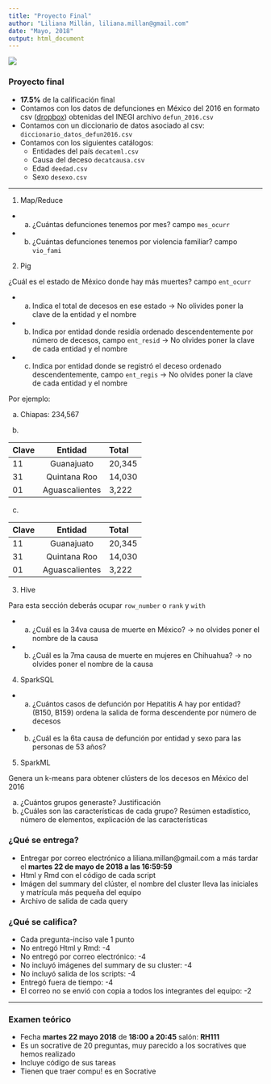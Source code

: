 ```yaml
---
title: "Proyecto Final"
author: "Liliana Millán, liliana.millan@gmail.com"
date: "Mayo, 2018"
output: html_document
---
```


![](../../images/itam_logo.png)

### Proyecto final

+ **17.5%** de la calificación final
+ Contamos con los datos de defunciones en México del 2016 en formato csv ([dropbox](https://www.dropbox.com/sh/0htylz82onlionc/AADyucRwWNYkkylZ57JjXxSga?dl=0)) obtenidas del INEGI archivo `defun_2016.csv`
+ Contamos con un diccionario de datos asociado al csv: `diccionario_datos_defun2016.csv`
+ Contamos con los siguientes catálogos: 
    + Entidades del país `decateml.csv`
    + Causa del deceso `decatcausa.csv`
    + Edad `deedad.csv`
    + Sexo `desexo.csv`


***

1. Map/Reduce

  + a. ¿Cuántas defunciones tenemos por mes? campo `mes_ocurr`
  + b. ¿Cuántas defunciones tenemos por violencia familiar? campo `vio_fami`


2. Pig

¿Cuál es el estado de México donde hay más muertes? campo `ent_ocurr`

  + a. Indica el total de decesos en ese estado $\rightarrow$ No olivides poner la clave de la entidad y el nombre
  + b. Indica por entidad donde residía ordenado descendentemente por número de decesos, campo `ent_resid` $\rightarrow$ No olvides poner la clave de cada entidad y el nombre
  + c. Indica por entidad donde se registró el deceso ordenado descendentemente, campo `ent_regis` $\rightarrow$ No olvides poner la clave de cada entidad y el nombre
  
Por ejemplo: 

a. Chiapas: 234,567

b.

|Clave|Entidad|Total|
|:---|:------:|:---|
|11|Guanajuato|20,345|
|31|Quintana Roo|14,030|
|01|Aguascalientes|3,222|

c. 

|Clave|Entidad|Total|
|:---|:------:|:---|
|11|Guanajuato|20,345|
|31|Quintana Roo|14,030|
|01|Aguascalientes|3,222|


3. Hive

Para esta sección deberás ocupar `row_number` o `rank` y `with`
  
  + a. ¿Cuál es la 34va causa de muerte en México? $\rightarrow$ no olvides poner el nombre de la causa
  + b. ¿Cuál es la 7ma causa de muerte en mujeres en Chihuahua?  $\rightarrow$ no olvides poner el nombre de la causa


4. SparkSQL

  + a. ¿Cuántos casos de defunción por Hepatitis A hay por entidad? (B150, B159) ordena la salida de forma descendente por número de decesos
  + b. ¿Cuál es la 6ta causa de defunción por entidad y sexo para las personas de 53 años?


5. SparkML

Genera un k-means para obtener clústers de los decesos en México del 2016

a. ¿Cuántos grupos generaste? Justificación
b. ¿Cuáles son las características de cada grupo? Resúmen estadístico, número de elementos, explicación de las características


### ¿Qué se entrega? 

+ Entregar por correo electrónico a liliana.millan@gmail.com a más tardar el **martes 22 de mayo de 2018 a las 16:59:59** 
+ Html y Rmd con el código de cada script
+ Imágen del summary del clúster, el nombre del cluster lleva las iniciales y matrícula más pequeña del equipo
+ Archivo de salida de cada query

### ¿Qué se califica? 

+ Cada pregunta-inciso vale 1 punto
+ No entregó Html y Rmd: -4
+ No entregó por correo electrónico: -4
+ No incluyó imágenes del summary de su cluster: -4
+ No incluyó salida de los scripts: -4
+ Entregó fuera de tiempo: -4
+ El correo no se envió con copia a todos los integrantes del equipo: -2


*** 

### Examen teórico

+ Fecha **martes 22 mayo 2018** de **18:00 a 20:45** salón: **RH111**
+ Es un socrative de 20 preguntas, muy parecido a los socratives que hemos realizado
+ Incluye código de sus tareas
+ Tienen que traer compu! es en Socrative


